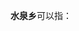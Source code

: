 '''水泉乡'''可以指：
{{PRC admin/disambig|14/09/32/204/000|21/13/24/215/000|23/01/82/210/000|62/29/24/202/000}}
{{disambig|cat=三字中国乡名消歧义}}